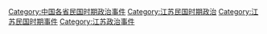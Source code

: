 [[Category:中国各省民国时期政治事件|Category:中国各省民国时期政治事件]]
[[Category:江苏民国时期政治|Category:江苏民国时期政治]]
[[Category:江苏民国时期事件|Category:江苏民国时期事件]]
[[Category:江苏政治事件|Category:江苏政治事件]]